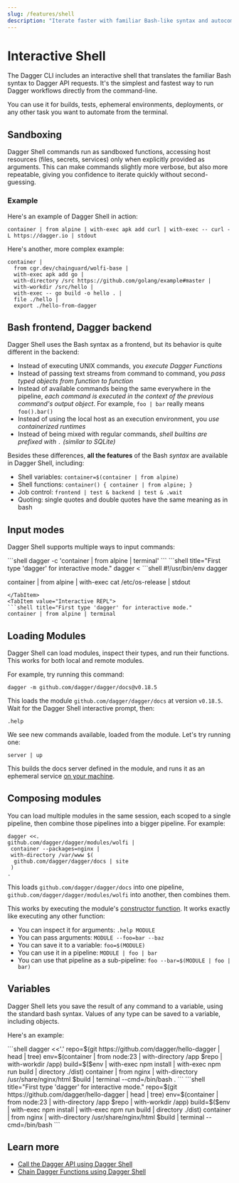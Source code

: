 ```yaml
---
slug: /features/shell
description: "Iterate faster with familiar Bash-like syntax and autocomplete"
---
```


# Interactive Shell

The Dagger CLI includes an interactive shell that translates the familiar Bash syntax to Dagger API requests.
It's the simplest and fastest way to run Dagger workflows directly from the command-line.

You can use it for builds, tests, ephemeral environments, deployments, or any other task you want to automate from the terminal.

## Sandboxing

Dagger Shell commands run as sandboxed functions, accessing host resources (files, secrets, services) only when explicitly provided as arguments.
This can make commands slightly more verbose, but also more repeatable, giving you confidence to iterate quickly without second-guessing.

### Example

Here's an example of Dagger Shell in action:

```shell
container | from alpine | with-exec apk add curl | with-exec -- curl -L https://dagger.io | stdout
```

<VideoPlayer src="/img/current_docs/features/shell-curl.webm" alt="Dagger Shell" />

Here's another, more complex example:

```shell
container |
  from cgr.dev/chainguard/wolfi-base |
  with-exec apk add go |
  with-directory /src https://github.com/golang/example#master |
  with-workdir /src/hello |
  with-exec -- go build -o hello . |
  file ./hello |
  export ./hello-from-dagger
```

<VideoPlayer src="/img/current_docs/features/shell-build.webm" alt="Shell build example" />

## Bash frontend, Dagger backend

Dagger Shell uses the Bash syntax as a frontend, but its behavior is quite different in the backend:

- Instead of executing UNIX commands, you _execute Dagger Functions_
- Instead of passing text streams from command to command, you _pass typed objects from function to function_
- Instead of available commands being the same everywhere in the pipeline, _each command is executed in the context of the previous command's output object_. For example, `foo | bar` really means `foo().bar()`
- Instead of using the local host as an execution environment, you _use containerized runtimes_
- Instead of being mixed with regular commands, _shell builtins are prefixed with `.` (similar to SQLite)_

Besides these differences, **all the features** of the Bash *syntax* are available in Dagger Shell, including:

- Shell variables: `container=$(container | from alpine)`
- Shell functions: `container() { container | from alpine; }`
- Job control: `frontend | test & backend | test & .wait`
- Quoting: single quotes and double quotes have the same meaning as in bash

## Input modes

Dagger Shell supports multiple ways to input commands:

<Tabs groupId="shell">
<TabItem value="Inline execution">
```shell
dagger -c 'container | from alpine | terminal'
```
</TabItem>
<TabItem value="Standard input">
```shell title="First type 'dagger' for interactive mode."
dagger <<EOF
container | from alpine | terminal
EOF
```
</TabItem>
<TabItem value="Script">
```shell
#!/usr/bin/env dagger

container |
from alpine |
with-exec cat /etc/os-release |
stdout
```
</TabItem>
<TabItem value="Interactive REPL">
```shell title="First type 'dagger' for interactive mode."
container | from alpine | terminal
```
</TabItem>
</Tabs>

## Loading Modules

Dagger Shell can load modules, inspect their types, and run their functions. This works for both local and remote modules.

<VideoPlayer src="/img/current_docs/features/shell-module.webm" alt="Dagger Shell module loading" />

For example, try running this command:

```shell
dagger -m github.com/dagger/dagger/docs@v0.18.5
```

This loads the module `github.com/dagger/dagger/docs` at version `v0.18.5`. Wait for the Dagger Shell interactive prompt, then:

```shell
.help
```

We see new commands available, loaded from the module. Let's try running one:

```shell
server | up
```

This builds the docs server defined in the module, and runs it as an ephemeral service [on your machine](http://localhost:8080).

## Composing modules

You can load multiple modules in the same session, each scoped to a single pipeline, then combine those pipelines into a bigger pipeline. For example:

```shell
dagger <<.
github.com/dagger/dagger/modules/wolfi |
 container --packages=nginx |
 with-directory /var/www $(
  github.com/dagger/dagger/docs | site
 )
.
```

This loads `github.com/dagger/dagger/docs` into one pipeline, `github.com/dagger/dagger/modules/wolfi` into another, then combines them.

This works by executing the module's [constructor function](/api/constructor/). It works exactly like executing any other function:

- You can inspect it for arguments: `.help MODULE`
- You can pass arguments: `MODULE --foo=bar --baz`
- You can save it to a variable: `foo=$(MODULE)`
- You can use it in a pipeline: `MODULE | foo | bar`
- You can use that pipeline as a sub-pipeline: `foo --bar=$(MODULE | foo | bar)`

## Variables

Dagger Shell lets you save the result of any command to a variable, using the standard bash syntax.
Values of any type can be saved to a variable, including objects.

Here's an example:

<Tabs groupId="shell">
<TabItem value="System shell">
```shell
dagger <<'.'
repo=$(git https://github.com/dagger/hello-dagger | head | tree)
env=$(container | from node:23 | with-directory /app $repo | with-workdir /app)
build=$($env | with-exec npm install | with-exec npm run build | directory ./dist)
container | from nginx | with-directory /usr/share/nginx/html $build | terminal --cmd=/bin/bash
.
```
</TabItem>
<TabItem value="Dagger Shell">
```shell title="First type 'dagger' for interactive mode."
repo=$(git https://github.com/dagger/hello-dagger | head | tree)
env=$(container | from node:23 | with-directory /app $repo | with-workdir /app)
build=$($env | with-exec npm install | with-exec npm run build | directory ./dist)
container | from nginx | with-directory /usr/share/nginx/html $build | terminal --cmd=/bin/bash
```
</TabItem>
</Tabs>

<VideoPlayer src="/img/current_docs/features/shell-variables.webm" alt="Dagger Shell variables" />

## Learn more

- [Call the Dagger API using Dagger Shell](../extending/clients-cli.mdx)
- [Chain Dagger Functions using Dagger Shell](../extending/chaining.mdx)
